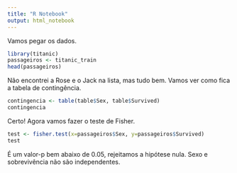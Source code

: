---
title: "R Notebook"
output: html_notebook
---

Vamos pegar os dados.
```{r}
library(titanic)
passageiros <- titanic_train
head(passageiros)
```

Não encontrei a Rose e o Jack na lista, mas tudo bem.
Vamos ver como fica a tabela de contingência.

```{r}
contingencia <- table(table$Sex, table$Survived)
contingencia
```

Certo! Agora vamos fazer o teste de Fisher.

```{r}
test <- fisher.test(x=passageiros$Sex, y=passageiros$Survived)
test
```

É um valor-p bem abaixo de 0.05, rejeitamos a hipótese nula.
Sexo e sobrevivência não são independentes.
